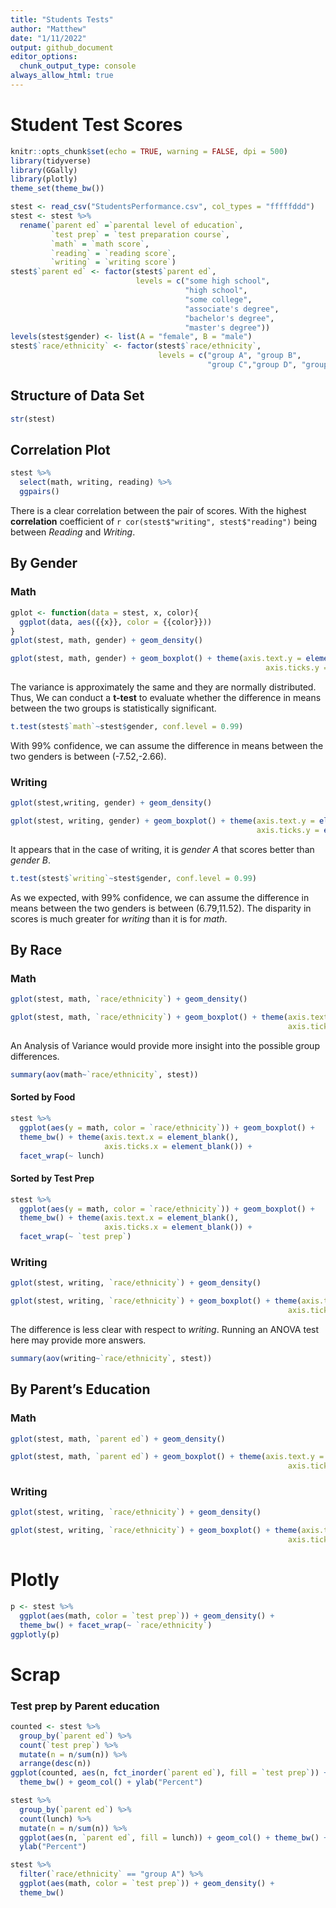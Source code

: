 ```yaml
---
title: "Students Tests"
author: "Matthew"
date: "1/11/2022"
output: github_document
editor_options:
  chunk_output_type: console
always_allow_html: true
---
```


# Student Test Scores


```r
knitr::opts_chunk$set(echo = TRUE, warning = FALSE, dpi = 500)
library(tidyverse)
library(GGally)
library(plotly)
theme_set(theme_bw())
```


```r
stest <- read_csv("StudentsPerformance.csv", col_types = "fffffddd")
stest <- stest %>%
  rename(`parent ed` =`parental level of education`,
         `test prep` = `test preparation course`,
         `math` = `math score`,
         `reading` = `reading score`,
         `writing` = `writing score`)
stest$`parent ed` <- factor(stest$`parent ed`, 
                            levels = c("some high school",
                                       "high school",
                                       "some college",
                                       "associate's degree",
                                       "bachelor's degree",
                                       "master's degree"))
levels(stest$gender) <- list(A = "female", B = "male")
stest$`race/ethnicity` <- factor(stest$`race/ethnicity`, 
                                 levels = c("group A", "group B", 
                                            "group C","group D", "group E"))
```

## Structure of Data Set
```r
str(stest)
```

## Correlation Plot

```r
stest %>%
  select(math, writing, reading) %>%
  ggpairs()
```


There is a clear correlation between the pair of scores. With the highest **correlation** coefficient of `r cor(stest$"writing", stest$"reading")` being between *Reading* and *Writing*.


## By Gender

### Math

```r
gplot <- function(data = stest, x, color){
  ggplot(data, aes({{x}}, color = {{color}}))
}
gplot(stest, math, gender) + geom_density()

gplot(stest, math, gender) + geom_boxplot() + theme(axis.text.y = element_blank(),
                                                         axis.ticks.y = element_blank())
```


The variance is approximately the same and they are normally distributed. Thus, We can conduct a **t-test** to evaluate whether the difference in means between the two groups is statistically significant.


```r
t.test(stest$`math`~stest$gender, conf.level = 0.99)
```

With 99% confidence, we can assume the difference in means between the two genders is between (-7.52,-2.66).

### Writing

```r
gplot(stest,writing, gender) + geom_density()

gplot(stest, writing, gender) + geom_boxplot() + theme(axis.text.y = element_blank(),
                                                       axis.ticks.y = element_blank())
```


It appears that in the case of writing, it is *gender A* that scores better than *gender B*. 


```r
t.test(stest$`writing`~stest$gender, conf.level = 0.99)
```

As we expected, with 99% confidence, we can assume the difference in means between the two genders is between (6.79,11.52). The disparity in scores is much greater for *writing* than it is for *math*.

## By Race

### Math

```r
gplot(stest, math, `race/ethnicity`) + geom_density()

gplot(stest, math, `race/ethnicity`) + geom_boxplot() + theme(axis.text.y = element_blank(),
                                                              axis.ticks.y = element_blank())
```

An Analysis of Variance would provide more insight into the possible group differences.

```r
summary(aov(math~`race/ethnicity`, stest))
```

#### Sorted by Food

```r
stest %>%
  ggplot(aes(y = math, color = `race/ethnicity`)) + geom_boxplot() + 
  theme_bw() + theme(axis.text.x = element_blank(),
                     axis.ticks.x = element_blank()) + 
  facet_wrap(~ lunch)
```

#### Sorted by Test Prep

```r
stest %>%
  ggplot(aes(y = math, color = `race/ethnicity`)) + geom_boxplot() + 
  theme_bw() + theme(axis.text.x = element_blank(),
                     axis.ticks.x = element_blank()) + 
  facet_wrap(~ `test prep`)
```


### Writing

```r
gplot(stest, writing, `race/ethnicity`) + geom_density()

gplot(stest, writing, `race/ethnicity`) + geom_boxplot() + theme(axis.text.y = element_blank(),
                                                              axis.ticks.y = element_blank())
```

The difference is less clear with respect to *writing*. Running an ANOVA test here may provide more answers.

```r
summary(aov(writing~`race/ethnicity`, stest))
```

## By Parent's Education

### Math

```r
gplot(stest, math, `parent ed`) + geom_density()

gplot(stest, math, `parent ed`) + geom_boxplot() + theme(axis.text.y = element_blank(),
                                                              axis.ticks.y = element_blank())
```


### Writing

```r
gplot(stest, writing, `race/ethnicity`) + geom_density()

gplot(stest, writing, `race/ethnicity`) + geom_boxplot() + theme(axis.text.y = element_blank(),
                                                              axis.ticks.y = element_blank())
```

# Plotly

```r
p <- stest %>%
  ggplot(aes(math, color = `test prep`)) + geom_density() +
  theme_bw() + facet_wrap(~ `race/ethnicity`)
ggplotly(p)
```

# Scrap

### Test prep by Parent education


```r
counted <- stest %>%
  group_by(`parent ed`) %>%
  count(`test prep`) %>%
  mutate(n = n/sum(n)) %>%
  arrange(desc(n))
ggplot(counted, aes(n, fct_inorder(`parent ed`), fill = `test prep`)) +
  theme_bw() + geom_col() + ylab("Percent")
```

```r
stest %>%
  group_by(`parent ed`) %>%
  count(lunch) %>%
  mutate(n = n/sum(n)) %>%
  ggplot(aes(n, `parent ed`, fill = lunch)) + geom_col() + theme_bw() +
  ylab("Percent")
```

```r
stest %>%
  filter(`race/ethnicity` == "group A") %>%
  ggplot(aes(math, color = `test prep`)) + geom_density() +
  theme_bw()

```



